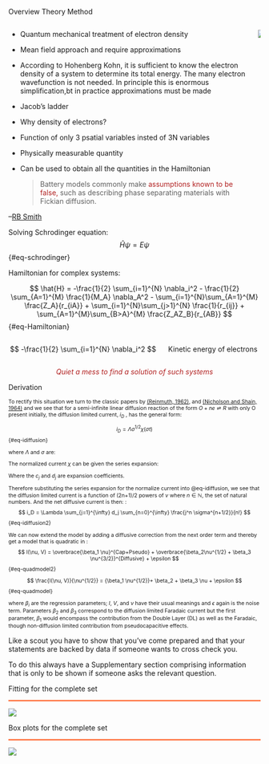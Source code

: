 :::{.navbar}

[Overview]{.nav-option data-option="option21" onclick="showContent(this)"}
[Theory]{.nav-option data-option="option23" onclick="showContent(this)"}
[Method]{.nav-option data-option="option24" onclick="showContent(this)"}

:::


:::{#option21Content .content}

::::{.columns}
:::{.column}

:::{.smaller}
- Quantum mechanical treatment of electron density
- Mean field approach and require approximations
- According to Hohenberg Kohn, it is sufficient to know the electron density of a system to determine its total energy. The many electron wavefunction is not needed. 
In principle this is enormous simplification,bt in practice approximations must be made
- Jacob's ladder
- Why density of electrons?

- Function of only 3 psatial variables insted of 3N variables
- Physically measurable quantity
- Can be used to obtain all the quantities in the Hamiltonian
<blockquote>
Battery models commonly make  <span style="color:FireBrick">assumptions known to be false,</span> such as describing phase separating materials with Fickian diffusion. 

--[RB Smith](https://dspace.mit.edu/handle/1721.1/111406)
</blockquote>

:::

:::
:::{.column}

![](_figs/quad/LinearityMOF.png)

:::
::::




:::


:::{#option23Content .content}
Solving Schrodinger equation:
$$
\hat{H}\psi = E\psi
$${#eq-schrodinger}

Hamiltonian for complex systems:


::: {.fragment .fade-in}
$$
\hat{H} = -\frac{1}{2} \sum_{i=1}^{N} \nabla_i^2 
- \frac{1}{2} \sum_{A=1}^{M} \frac{1}{M_A} \nabla_A^2 - \sum_{i=1}^{N}\sum_{A=1}^{M} \frac{Z_A}{r_{iA}} + \sum_{i=1}^{N}\sum_{j>1}^{N} \frac{1}{r_{ij}} + \sum_{A=1}^{M}\sum_{B>A}^{M} \frac{Z_AZ_B}{r_{AB}}
$${#eq-Hamiltonian}
:::


::: {.fragment .fade-in}
::::{.columns}
:::{.column}
:::{.text-box style="--border-color: red;"}
$$
-\frac{1}{2} \sum_{i=1}^{N} \nabla_i^2
$$
:::
:::

:::{.column}
Kinetic energy of electrons
:::

::::
:::










<!-- <span style="color:FireBrick"> *Quiet a mess to find a solution of such systems*</span> -->

<span style="color: FireBrick; text-align: center; display: block;">
    *Quiet a mess to find a solution of such systems*
</span>


::::{.dd }
:::{.dd-head onclick="toggleBox(this)"}

Derivation

:::
:::{.dd-box style="font-size:0.75em"}

To rectify this situation we turn to the classic papers by [(Reinmuth, 1962)](https://pubs.acs.org/doi/pdf/10.1021/ac60191a030), and [(Nicholson and Shain, 1964)](https://pubs.acs.org/doi/10.1021/ac60210a007) and we see that for a semi-infinite linear diffusion reaction of the form $O + ne \rightleftharpoons R$ with only O present initially, the diffusion limited current, $i_D$ , has the general form:

$$
    i_D = \Lambda \sigma^{1/2} \chi(\sigma t)
$${#eq-idiffusion}

where $\Lambda$ and $\sigma$ are:

\begin{align}
    \Lambda &= nFAC_O^*(\pi D_O)^{1/2}\\
    \sigma &= \frac{nF\nu }{RT} 
\end{align} 

The normalized current $\chi$ can be given the series expansion:

\begin{align}
    \chi(\sigma t) &= \sum_{j=1}^{\infty} c_j exp{\Biggl[- \frac{jnF}{RT}(E-E_0) \Biggl]}\\
    &= \sum_{j=1}^{\infty} c_j exp{\Biggl[- \frac{jnF}{RT}E + \frac{jnF}{RT}E_0 \Biggl]}\\
    &= \sum_{j=1}^{\infty} c_j exp{\Biggl[-\frac{jnF}{RT}(E_i - \nu t) + \frac{jnF}{RT}E_0\Biggl]}\\
    &= \sum_{j=1}^{\infty} c_j exp{\Biggl[-\frac{jnF}{RT}(E_i - E_0) \Biggl] exp [j\sigma t]}\\
    &= \sum_{j=1}^{\infty} d_j exp[j \sigma t]\\
    &= \sum_{j=1}^{\infty} d_j \sum_{n=0}^{\infty} \frac{(j\sigma)^n}{n!}
    \label{eq-normcurrent}
\end{align} 

Where the $c_j$ and $d_j$  are expansion coefficients.

Therefore substituting the series expansion for the normalize current into @eq-idiffusion, we see that the diffusion limited current is a function of (2n+1)/2 powers of $\nu$ where $n \in \mathbb{N}$, the set of natural numbers. And the net diffusive current is then:
:
$$
i_D = \Lambda \sum_{j=1}^{\infty} d_j \sum_{n=0}^{\infty} \frac{j^n \sigma^{n+1/2}}{n!}
$${#eq-idiffusion2}


We can now extend the model by adding a diffusive correction from the next order term and thereby get a model that is quadratic in :
$$
I(\nu, V) =  \overbrace{\beta_1 \nu}^{Cap+Pseudo} + \overbrace{\beta_2\nu^{1/2} + \beta_3 \nu^{3/2}}^{Diffusive} + \epsilon
$${#eq-quadmodel2}

$$
\frac{I(\nu, V)}{\nu^{1/2}} =  {\beta_1 \nu^{1/2}}+ \beta_2 + \beta_3 \nu + \epsilon
$${#eq-quadmodel}

where $\beta_i$ are the regression parameters; $I$, $V$, and $\nu$ have their usual meanings and $\epsilon$ again is the noise term. Parameters $\beta_2$ and $\beta_3$ correspond to the diffusion limited Faradaic current but the first parameter, $\beta_1$ would encompass the contribution from the Double Layer (DL) as well as the Faradaic, though non-diffusion limited contribution from pseudocapacitive effects.

:::
::::


:::


:::{#option24Content .content}

Like a scout you have to show that you've come prepared and that your statements are backed by data if someone wants to cross check you. 

To do this always have a Supplementary section comprising information that is only to be shown if someone asks the relevant question. 

::::{.ddm}
:::{.ddm-head onclick="toggleBox(this)" style="border-bottom: 3px solid Coral;"}

Fitting for the complete set

:::
:::{.ddm-box}

![](_figs/quad/FigS2.png)

:::
::::


::::{.ddm}
:::{.ddm-head onclick="toggleBox(this)" style="border-bottom: 3px solid Coral;"}

Box plots for the complete set

:::
:::{.ddm-box}

![](_figs/quad/FigS3.png)

:::
::::



:::